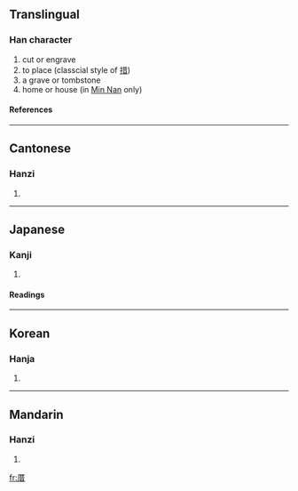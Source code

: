 ==Translingual==
===Han character===
{{Han char|rn=27|rad=厂|as=08|sn=10|four=7126<sub>1</sub>|canj=一廿日 (MTA)}}
# cut or engrave
# to place (classcial style of [[措]])
# a grave or tombstone
# home or house (in [[Min Nan]] only)
====References====
{{Han ref|kx=0161.370|dkj=02961|dj=0368.140|hdz=10073.090|uh=539D|ud=21405|bh=ADED|bd=44525}}
----
==Cantonese==
===Hanzi===
{{yue-hanzi|jyut=|y=chou3}}
# {{defn|Cantonese}}
----
==Japanese==
===Kanji===
{{ja-kanji|grade=|rs=厂08}}
# {{defn|Japanese}} 
====Readings====
{{ja-readings|on=[[さく]] (saku), [[そ]] (so), [[せき]] (seki), [[じゃく]] (jaku)|kun=[[と]] (to), [[まじる]] (majiru), [[おく]] (oku)}}
----
==Korean==
===Hanja===
{{ko-hanja|hangeul=조|rv=jo|mr=cho}}
# {{defn|Korean}}
----
==Mandarin==
===Hanzi===
{{cmn-hanzi|pin=[[cuò]] ([[cuo4]])|wg=ts'o<sup>4</sup>}}
# {{defn|Mandarin}}

[[fr:厝]]